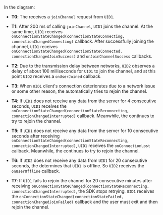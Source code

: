 <PlatformWrapper platform="react-native">

In the diagram:

- **T0**: The <Vpd k="SDK" /> receives a `joinChannel` request from `UID1`.

- **T1**: After 200 ms of calling `joinChannel`, `UID1` joins the channel. At the same time, `UID1` receives `onConnectionStateChanged(connectionStateConnecting, connectionChangedConnecting)` callback. After successfully joining the channel, `UID1` receives `onConnectionStateChanged(connectionStateConnected, connectionChangedJoinSuccess)` and `onJoinChannelSuccess` callbacks.

- **T2**: Due to the transmission delay between networks, `UID2` observes a delay of about 100 milliseconds for `UID1` to join the channel, and at this point `UID2` receives a `onUserJoined` callback.

- **T3**: When `UID1` client's connection deteriorates due to a network issue or some other reason, the <Vpd k="SDK" /> automatically tries to rejoin the channel.

- **T4**: If `UID1` does not receive any data from the server for 4 consecutive seconds, `UID1` receives the `onConnectionStateChanged(connectionStateReconnecting, connectionChangedInterrupted)` callback. Meanwhile, the <Vpd k="SDK" /> continues to try to rejoin the channel.

- **T5**: If `UID1` does not receive any data from the server for 10 consecutive seconds after receiving `onConnectionStateChanged(connectionStateReconnecting, connectionChangedInterrupted)`, `UID1` receives the `onConnectionLost` callback. Meanwhile, the <Vpd k="SDK" /> continues to try to rejoin the channel.

- **T6**: If `UID2` does not receive any data from `UID1` for 20 consecutive seconds, the <Vpd k="SDK" /> determines that `UID1` is offline. So `UID2` receives the `onUserOffline` callback.

- **T7**: If `UID1` fails to rejoin the channel for 20 consecutive minutes after receiving `onConnectionStateChanged(connectionStateReconnecting, connectionChangedInterrupted)`, the SDK stops retrying. `UID1` receives the `onConnectionStateChanged(connectionStateFailed, connectionChangedJoinFailed)` callback and the user must exit and then rejoin the channel.
</PlatformWrapper>